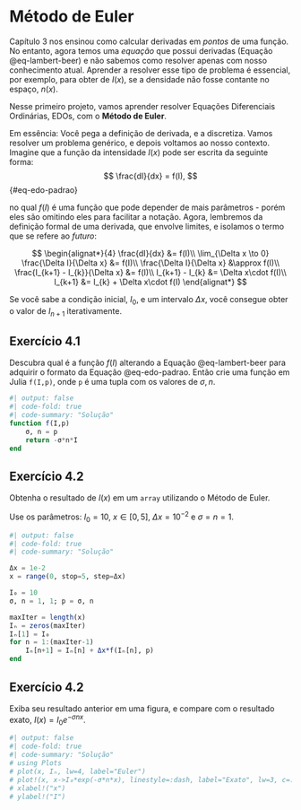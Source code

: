 # Método de Euler

Capítulo 3 nos ensinou como calcular derivadas em *pontos* de uma função. No entanto, agora temos uma *equação* que possui derivadas (Equação @eq-lambert-beer) e não sabemos como resolver apenas com nosso conhecimento atual. Aprender a resolver esse tipo de problema é essencial, por exemplo, para obter de $I(x)$, se a densidade não fosse contante no espaço, $n(x)$.

Nesse primeiro projeto, vamos aprender resolver Equações Diferenciais Ordinárias, EDOs, com o **Método de Euler**.

Em essência: Você pega a definição de derivada, e a discretiza. Vamos resolver um problema genérico, e depois voltamos ao nosso contexto. Imagine que a função da intensidade $I(x)$ pode ser escrita da seguinte forma:
$$
    \frac{dI}{dx} = f(I),
$$ {#eq-edo-padrao}

no qual $f(I)$ é uma função que pode depender de mais parâmetros - porém eles são omitindo eles para facilitar a notação. Agora, lembremos da definição formal de uma derivada, que envolve limites, e isolamos o termo que se refere ao *futuro*:

$$
    \begin{alignat*}{4}
    \frac{dI}{dx} &= f(I)\\
    \lim_{\Delta x \to 0} \frac{\Delta I}{\Delta x} &= f(I)\\
    \frac{\Delta I}{\Delta x} &\approx f(I)\\
    \frac{I_{k+1} - I_{k}}{\Delta x} &= f(I)\\
    I_{k+1} - I_{k} &= \Delta x\cdot f(I)\\
    I_{k+1} &= I_{k} + \Delta x\cdot f(I)
    \end{alignat*}
$$

Se você sabe a condição inicial, $I_0$, e um intervalo $\Delta x$, você consegue obter o valor de $I_{n+1}$ iterativamente.

::: callout-note
## Exercício 4.1
Descubra qual é a função $f(I)$ alterando a Equação @eq-lambert-beer para adquirir o formato da Equação @eq-edo-padrao. Então crie uma função em Julia `f(I,p)`, onde `p` é uma tupla com os valores de $\sigma, n$.
```julia
#| output: false
#| code-fold: true
#| code-summary: "Solução"
function f(I,p)
    σ, n = p
    return -σ*n*I
end
```
:::

::: callout-note
## Exercício 4.2
Obtenha o resultado de $I(x)$ em um `array` utilizando o Método de Euler.

Use os parâmetros: $I_0 = 10$, $x \in [0,5]$, $\Delta x = 10^{-2}$ e $\sigma = n = 1$.
```julia
#| output: false
#| code-fold: true
#| code-summary: "Solução"

Δx = 1e-2
x = range(0, stop=5, step=Δx)

I₀ = 10
σ, n = 1, 1; p = σ, n

maxIter = length(x)
Iₙ = zeros(maxIter)
Iₙ[1] = I₀
for n = 1:(maxIter-1)
    Iₙ[n+1] = Iₙ[n] + Δx*f(Iₙ[n], p)
end
```
:::



::: callout-note
## Exercício 4.2
Exiba seu resultado anterior em uma figura, e compare com o resultado exato, $I(x) = I_0e^{-\sigma n x}$.

```julia
#| output: false
#| code-fold: true
#| code-summary: "Solução"
# using Plots
# plot(x, Iₙ, lw=4, label="Euler")
# plot!(x, x->I₀*exp(-σ*n*x), linestyle=:dash, label="Exato", lw=3, c=:black)
# xlabel!("x")
# ylabel!("I")
```
:::